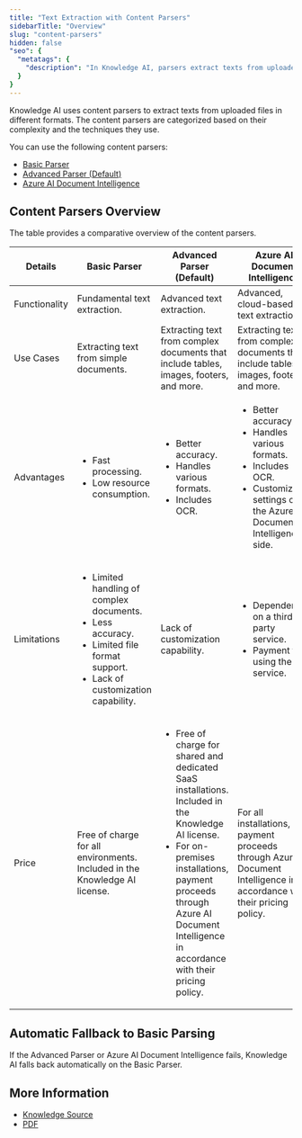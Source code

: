 ```yaml
---
title: "Text Extraction with Content Parsers"
sidebarTitle: "Overview"
slug: "content-parsers"
hidden: false
"seo": {
  "metatags": {
    "description": "In Knowledge AI, parsers extract texts from uploaded files in different formats. These parsers are categorized based on their complexity and the techniques they use."
  }
}
---
```


Knowledge AI uses content parsers to extract texts from uploaded files in different formats. The content parsers are categorized based on their complexity and the techniques they use.

You can use the following content parsers:

- [Basic Parser](/ai/agents/develop/knowledge-ai/knowledge-source/text-extraction/basic-parser)
- [Advanced Parser (Default)](/ai/agents/develop/knowledge-ai/knowledge-source/text-extraction/advanced-parser)
- [Azure AI Document Intelligence](/ai/agents/develop/knowledge-ai/knowledge-source/text-extraction/azure-ai)

## Content Parsers Overview

The table provides a comparative overview of the content parsers.

| Details       | Basic Parser                                                                                                                                                      | Advanced Parser (Default)                                                                                                                                                                                                                                   | Azure AI Document Intelligence                                                                                                                                      |
|---------------|-------------------------------------------------------------------------------------------------------------------------------------------------------------------|-------------------------------------------------------------------------------------------------------------------------------------------------------------------------------------------------------------------------------------------------------------|---------------------------------------------------------------------------------------------------------------------------------------------------------------------|
| Functionality | Fundamental text extraction.                                                                                                                                      | Advanced text extraction.                                                                                                                                                                                                                                   | Advanced, cloud-based text extraction.                                                                                                                              |
| Use Cases     | Extracting text from simple documents.                                                                                                                            | Extracting text from complex documents that include tables, images, footers, and more.                                                                                                                                                                      | Extracting text from complex documents that include tables, images, footers, and more.                                                                              |
| Advantages    | <ul><li>Fast processing.</li><li>Low resource consumption.</li></ul>                                                                                              | <ul><li>Better accuracy.</li><li>Handles various formats.</li><li>Includes OCR.</li></ul>                                                                                                                                                                   | <ul><li>Better accuracy.</li><li>Handles various formats.</li><li>Includes OCR.</li><li>Customizable settings on the Azure AI Document Intelligence side.</li></ul> |
| Limitations   | <ul><li>Limited handling of complex documents. </li><li>Less accuracy. </li><li>Limited file format support. </li><li>Lack of customization capability.</li></ul> | Lack of customization capability.                                                                                                                                                                                                                           | <ul><li>Dependency on a third-party service. </li><li>Payment for using the service.</li></ul>                                                                      |
| Price         | Free of charge for all environments. Included in the Knowledge AI license.                                                                                        | <ul><li>Free of charge for shared and dedicated SaaS installations. Included in the Knowledge AI license.</li><li>For on-premises installations, payment proceeds through Azure AI Document Intelligence in accordance with their pricing policy.</li></ul> | For all installations, payment proceeds through Azure AI Document Intelligence in accordance with their pricing policy.                                             |

## Automatic Fallback to Basic Parsing

If the Advanced Parser or Azure AI Document Intelligence fails, Knowledge AI falls back automatically on the Basic Parser.

## More Information

- [Knowledge Source](/ai/agents/develop/knowledge-ai/knowledge-source/overview)
- [PDF](/ai/agents/develop/knowledge-ai/knowledge-source/text-formats/pdf)